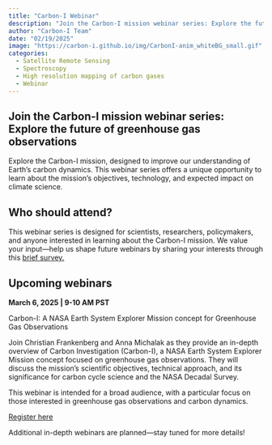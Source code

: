 ```yaml
---
title: "Carbon-I Webinar"
description: "Join the Carbon-I mission webinar series: Explore the future of greenhouse gas observations"
author: "Carbon-I Team"
date: "02/19/2025"
image: "https://carbon-i.github.io/img/CarbonI-anim_whiteBG_small.gif"
categories:
  - Satellite Remote Sensing
  - Spectroscopy
  - High resolution mapping of carbon gases
  - Webinar
---
```


## Join the Carbon-I mission webinar series: Explore the future of greenhouse gas observations
Explore the Carbon-I mission, designed to improve our understanding of Earth's carbon dynamics. This webinar series offers a unique opportunity to learn about the mission's objectives, technology, and expected impact on climate science.

## Who should attend?
This webinar series is designed for scientists, researchers, policymakers, and anyone interested in learning about the Carbon-I mission. We value your input—help us shape future webinars by sharing your interests through this [brief survey.](https://docs.google.com/forms/d/e/1FAIpQLSfpWZJYNxlwxFoj0Nd0GRf-Y1_CcZwRnlp3GKMW5JtzicmJxw/viewform?pli=1)

## Upcoming webinars

**March 6, 2025 | 9-10 AM PST**

Carbon-I: A NASA Earth System Explorer Mission concept for Greenhouse Gas Observations

Join Christian Frankenberg and Anna Michalak as they provide an in-depth overview of Carbon Investigation (Carbon-I), a NASA Earth System Explorer Mission concept focused on greenhouse gas observations. They will discuss the mission's scientific objectives, technical approach, and its significance for carbon cycle science and the NASA Decadal Survey. 

This webinar is intended for a broad audience, with a particular focus on those interested in greenhouse gas observations and carbon dynamics. 

[Register here](https://events.gcc.teams.microsoft.com/event/ce0ebe70-ef73-4bd8-a683-1f633a39bfd1@545921e0-10ef-4398-8713-9832ac563dad)

Additional in-depth webinars are planned—stay tuned for more details!
